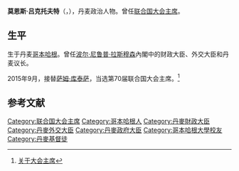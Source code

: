 {{Infobox Prime Minister
|name           =莫恩斯·吕克托夫特<br/> Mogens Lykketoft
|image          = Mogens Lykketoft-2011-09-03.jpg
|office         = [[联合国大会主席|联合国大会主席]]
|term_start    = 2015年9月16日
|term_end       = 2016年9月13日
|predecessor    = [[薩姆·庫泰薩|薩姆·庫泰薩]]
|successor      = {{le|彼得·湯普森 (外交官)|Peter Thomson (diplomat)|彼得·湯普森}}
|birth_date     = {{birth date and age|1946|1|9|df=y}}
|birth_place    = {{丹麦}}[[哥本哈根|哥本哈根]]
|death_date     = 
|death_place    = 
|party          = [[社会民主党_(丹麦)|社会民主党]]
|alma_mater     = [[哥本哈根大学|哥本哈根大学]]
|religion       = [[丹麥教會|路得宗]]
|website        = {{url|lykketoft.dk|官方網站}}
}}

'''莫恩斯·吕克托夫特'''（{{lang-da|'''Mogens Lykketoft'''}}，{{bd|1946年|1月9日|||}}），丹麦政治人物。曾任[[联合国大会主席|联合国大会主席]]。

== 生平 ==
生于丹麦[[哥本哈根|哥本哈根]]。曾任[[波尔·尼鲁普·拉斯穆森|波尔·尼鲁普·拉斯穆森]]內閣中的财政大臣、外交大臣和丹麦议长。

2015年9月，接替[[萨姆·库泰萨|萨姆·库泰萨]]，当选第70届联合国大会主席。<ref>[http://www.un.org/pga/70/zh/president/biography/ 关于大会主席]</ref>

==参考文献==
{{reflist}}

{{DEFAULTSORT: Lykketoft, Mogens}}
[[Category:联合国大会主席|Category:联合国大会主席]]
[[Category:哥本哈根人|Category:哥本哈根人]]
[[Category:丹麥財政大臣|Category:丹麥財政大臣]]
[[Category:丹麥外交大臣|Category:丹麥外交大臣]]
[[Category:丹麥政府大臣|Category:丹麥政府大臣]]
[[Category:哥本哈根大學校友|Category:哥本哈根大學校友]]
[[Category:丹麥基督徒|Category:丹麥基督徒]]